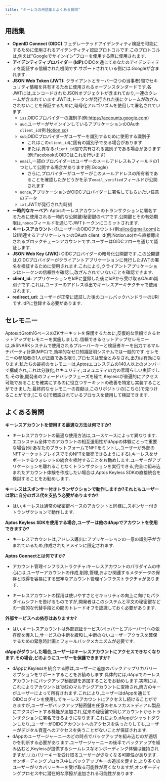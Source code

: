 ```yaml
---
title: "キーレスの用語集とよくある質問"
---
```


## 用語集

- **OpenID Connect (OIDC)**:フェデレーテッドアイデンティティ検証を可能にするために使用されるアイデンティティ認証プロトコルです.このプロトコルは,例えば&quot;Googleでサインイン&quot;フローを使用する際に使用されます.
- **アイデンティティプロバイダー (IdP)**:OIDCを通じてあなたのアイデンティティを認証する信頼された機関です.サポートされている例には:Googleが含まれます.
- **JSON Web Token (JWT):** クライアントとサーバー(2つの当事者)間でセキュリティ情報を共有するために使用されるオープンスタンダードです.各JWTには,エンコードされたJSONオブジェクトが含まれており,一連のクレームが含まれています.JWTは,トークンが発行された後にクレームが改ざんされないことを保証するために,暗号化アルゴリズムを使用して署名されています.
  - `iss`,OIDCプロバイダーの識別子(例:https://accounts.google.com)
  - `aud`,ユーザーがサインインしているアプリケーションのOAuth `client_id`(例:[Notion.so](https://notion.so))
  - `sub`,OIDCプロバイダーがユーザーを識別するために使用する識別子
    - これはこの`client_id`に固有の識別子である場合があります
    - または,異なる`client_id`間で共有される識別子である場合があります(例:FacebookのOIDCはこれを行います)
  - `email`,一部のプロバイダーはユーザーのメールアドレスもフィールドの1つとして公開する場合があります(例:Google)
    - さらに,プロバイダーがユーザーがこのメールアドレスの所有者であることを確認したかどうかを示す`email_verified`フィールドが公開されます
  - `nonce`,アプリケーションがOIDCプロバイダーに署名してもらいたい任意のデータ
  - `iat`,JWTが発行された時刻
- **一時的なキーペア:** Aptosキーレスアカウントのトランザクションに署名するために使用される一時的な公開鍵/秘密鍵のペアです.公開鍵とその有効期限は,`nonce`フィールドを通じてJWTトークンにコミットされます.
- **キーレスアカウント:** (1)ユーザーのOIDCアカウント(例:alice@gmail.com)と(2)関連するアプリケーションのOAuth client_id(例:Notion.so)から直接導出されるブロックチェーンアカウントです.ユーザーはOIDCフローを通じて認証します.
- **JSON Web Key (JWK):** OIDCプロバイダーの暗号化公開鍵です.この公開鍵は,OIDCプロバイダーがクライアントアプリケーションに発行したJWTの署名を検証するために使用されます.これにより,クライアントアプリケーションはトークンの信頼性を確認し,改ざんされていないことを確認できます.
- **client_id:** アプリケーションをIdPに登録した後にIdPから受け取るOAuth識別子です.これは,ユーザーのアドレス導出でキーレスアーキテクチャで使用されます.
- **redirect_uri:** ユーザーが正常に認証した後のコールバックハンドラーのURIです.IdPに登録する必要があります.

## セレモニー

AptosはGroth16ベースのZKサーキットを保護するために,反復的な信頼できるセットアップセレモニーを実施しました.信頼できるセットアップセレモニーは,zkSNARKシステムで使用されるプルーバーキーと検証者キーを出力するマルチパーティ計算(MPC)で,効率的なゼロ知識証明システムでは一般的です.セレモニーの参加者の1人が正直である限り,プロセスは安全とみなされ,出力は有効になります.私たちの最初のセレモニーは,Aptosエコシステムの140人以上のメンバーで構成され,これは分散化,セキュリティ,コミュニティの力の素晴らしい実証でした.その後,開発者のフィードバックフェーズを経て,Keylessが普遍的にアクセス可能であることを確実にするのに役立つサーキットの改善を特定し実装することができました.最終的なセレモニーの貢献は,このリポジトリの[こちら]で見つけることができ,[こちら]で概説されているプロセスを使用して検証できます.

## よくある質問

**キーレスアカウントを使用する最適な方法は何ですか?**

- キーレスアカウントの最適な使用方法は,ユースケースによって異なります.エコシステム全体でのアカウントの相互運用性がdAppの体験にとって重要な場合(例:あなたのプラットフォームでNFTをミントし,ユーザーが外部のNFTマーケットプレイスでそのNFTを販売できるようにする),キーレスをサポートするウォレットの統合を検討することをお勧めします.ユーザーがアプリケーションを離れることなくトランザクションを実行できる,完全に組み込まれたアカウント体験を作成したい場合は,Aptos Keyless SDKの直接統合を検討することをお勧めします.

**キーレスはスポンサー付きトランザクションで動作しますか?それともユーザーは常に自分のガス代を支払う必要がありますか?**

- はい,キーレスは通常の秘密鍵ベースのアカウントと同様に,スポンサー付きトランザクションで動作します.

**Aptos Keyless SDKを使用する場合,ユーザーは他のdAppでアカウントを使用できますか?**

- キーレスアカウントは,アドレス導出にアプリケーションの一意の識別子が含まれているため,作成されたドメインに限定されます.

**Aptos Connectとは何ですか?**

- アカウント管理インフラストラクチャ:キーレスアカウントのパラダイムの中心には,ユーザーアカウントの作成,削除,管理,および関連するメタデータの保存と取得を容易にする堅牢なアカウント管理インフラストラクチャがあります.

- キーレスアカウントの採用は使いやすさとセキュリティの向上に向けたパラダイムシフトを告げるものですが,開発者はこのシステムと平文の秘密鍵などの一般的な代替手段との間のトレードオフを認識しておく必要があります.

**外部サービスへの依存はありますか?**

- はい,キーレスアカウントは外部認証サービス(ペッパーとプルーバー)への依存度を導入し,サービスの中断を緩和し,中断のないユーザーアクセスを確保するための緊急時計画とフォールバックメカニズムが必要です.

**dAppがダウンした場合,ユーザーはキーレスアカウントにアクセスできなくなります.その場合,どのようにユーザーを保護できますか?**

- dAppにKeylessを統合する際は,ユーザーに追加のバックアップリカバリーオプションをサポートすることをお勧めします.具体的には,dAppでキーレスアカウントにバックアップ秘密鍵を追加することをお勧めします.実際には,これによりアカウントは1対2のマルチシグアカウントに変換され,両方のキーがユーザーによって所有されます.これにより,ユーザーはdAppを通じてOIDCログインを使用してキーレスアカウントにアクセスし続けることができますが,ユーザーがバックアップ秘密鍵を任意のセルフカストディアル製品にエクスポートする機能が追加され,従来の秘密鍵で同じアカウントからトランザクションに署名できるようになります.これにより,dAppがシャットダウンしたり,ユーザーがOIDCアカウントへのアクセスを失ったりしても,ユーザーがデジタル資産へのアクセスを失うことがないことが保証されます.
- dAppのユーザージャーニーのどの時点でバックアップを組み込むのが適切かを判断する必要があります.ユーザージャーニーの後半でバックアップを組み込むと,Keylessが提供するシームレスなオンボーディング体験は維持されますが,リカバリーキーを受け取るユーザーが少なくなる可能性があります.オンボーディングプロセス中にバックアップキーの追加を促すと,より多くのユーザーがリカバリーキーを受け取る可能性が高くなりますが,オンボーディングプロセス中に潜在的な摩擦が追加される可能性があります.
